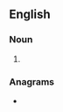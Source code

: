 {{also|air bases}}
==English==

===Noun===
{{head|en|noun form}}

# {{plural of|en|airbase}}

===Anagrams===
* {{anagrams|en|a=aabeirss|Arabises}}